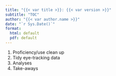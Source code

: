 ```yaml
---
title: "{{< var title >}}: {{< var version >}}"
subtitle: "TOC"
author: "{{< var author.name >}}"
date: "`r Sys.Date()`"
format:
  html: default
  pdf: default
---
```


1. Proficiency/use clean up
2. Tidy eye-tracking data
3. Analyses
4. Take-aways
